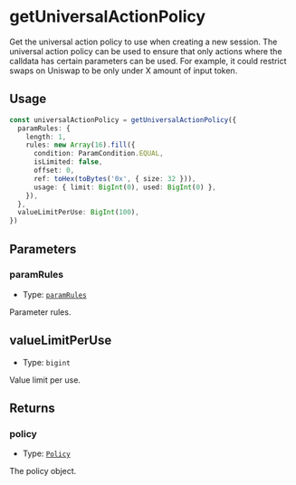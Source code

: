 # getUniversalActionPolicy

Get the universal action policy to use when creating a new session. The universal action policy can be used to ensure that only actions where the calldata has certain parameters can be used. For example, it could restrict swaps on Uniswap to be only under X amount of input token.

## Usage

```typescript copy
const universalActionPolicy = getUniversalActionPolicy({
  paramRules: {
    length: 1,
    rules: new Array(16).fill({
      condition: ParamCondition.EQUAL,
      isLimited: false,
      offset: 0,
      ref: toHex(toBytes('0x', { size: 32 })),
      usage: { limit: BigInt(0), used: BigInt(0) },
    }),
  },
  valueLimitPerUse: BigInt(100),
})
```

## Parameters

### paramRules

- Type: [`paramRules`](/module-sdk/glossary/types.mdx#paramrules-1)

Parameter rules.

## valueLimitPerUse

- Type: `bigint`

Value limit per use.

## Returns

### policy

- Type: [`Policy`](/module-sdk/glossary/types.mdx#policy-1)

The policy object.
